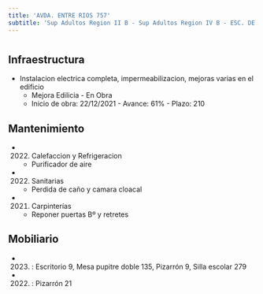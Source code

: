 ```yaml
---
title: 'AVDA. ENTRE RIOS 757'
subtitle: 'Sup Adultos Region II B - Sup Adultos Region IV B - ESC. DE COM. N° 05 JOSE DE SAN MARTIN - CENS N° 04 - IFTS N° 10 - CENS N° 27 - IFTS N° 24 - EEM N° 01/03° E.REINGRESO'
---
```


#
## Infraestructura

* Instalacion electrica completa, impermeabilizacion, mejoras varias en el edificio 
    + Mejora Edilicia - En Obra 
    + Inicio de obra: 22/12/2021 - Avance: 61% - Plazo: 210 






## Mantenimiento

*  (2022) Calefaccion y Refrigeracion 
    + Purificador de aire

*  (2022) Sanitarias 
    + Perdida de caño y camara cloacal

*  (2021) Carpinterías 
    + Reponer puertas Bº y retretes





## Mobiliario

*  (2023) : Escritorio 9, Mesa pupitre doble 135, Pizarrón 9, Silla escolar 279 

*  (2022) : Pizarrón 21 



